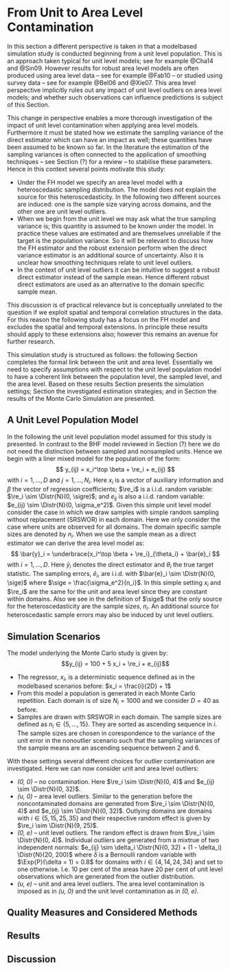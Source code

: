 # From Unit to Area Level Contamination

In this section a different perspective is taken in that a model\hyp{}based
simulation study is conducted beginning from a unit level population. This is an
approach taken typical for unit level models; see for example @Cha14 and @Sin09.
However results for robust area level models are often produced using area level
data -- see for example @Fab10 -- or studied using survey data -- see for 
example @Bel06 and @Xie07. This area level perspective implicitly rules out any
impact of unit level outliers on area level models; and whether such
observations can influence predictions is subject of this Section.

This change in perspective enables a more thorough investigation of the impact
of unit level contamination when applying area level models. Furthermore it must
be stated how we estimate the sampling variance of the direct estimator which
can have an impact as well; these quantities have been assumed to be known so
far. In the literature the estimation of the sampling variances is often 
connected to the application of smoothing techniques -- see Section (?) for a 
review -- to stabilise these parameters. Hence in this context several points
motivate this study:

- Under the FH model we specify an area level model with a heteroscedastic
sampling distribution. The model does not explain the source for this
heteroscedasticity. In the following two different sources are induced: one is
the sample size varying across domains, and the other one are unit level
outliers.
- When we begin from the unit level we may ask what the true sampling variance 
is; this quantity is assumed to be known under the model. In practice these
values are estimated and are themselves unreliable if the target is the
population variance. So it will be relevant to discuss how the FH estimator and
the robust extension perform when the direct variance estimator is an additional
source of uncertainty. Also it is unclear how smoothing techniques relate to
unit level outliers.
- In the context of unit level outliers it can be intuitive to suggest a robust 
direct estimator instead of the sample mean. Hence different robust direct
estimators are used as an alternative to the domain specific sample mean.

This discussion is of practical relevance but is conceptually unrelated to
the question if we exploit spatial and temporal correlation structures in the 
data. For this reason the following study has a focus on the FH model and 
excludes the spatial and temporal extensions. In principle these results should 
apply to these extensions also; however this remains an avenue for further
research.

This simulation study is structured as follows: the following Section 
\ref{sec:results_unit_level_model} completes the formal link between the unit 
and area level. Essentially we need to specify assumptions with respect to the 
unit level population model to have a coherent link between the population 
level, the sampled level, and the area level. Based on these results Section
\ref{sec:results_unit_sim_setting} presents the simulation settings; Section
\ref{sec:results_unit_measures} the investigated estimation strategies; and in
Section \ref{sec:results_unit_results} the results of the Monte Carlo Simulation
are presented.


## A Unit Level Population Model
\label{sec:results_unit_level_model}

In the following the unit level population model assumed for this study is 
presented. In contrast to the BHF model reviewed in Section (?) here we do not
need the distinction between sampled and non\hyp{}sampled units. Hence we begin
with a liner mixed model for the population of the form:
$$
y_{ij} = x_i^\top \beta + \re_i + e_{ij}
$$
with $i = 1, \dots, D$ and $j = 1, \dots, N_i$. Here $x_i$ is a vector of 
auxiliary information and $\beta$ the vector of regression coefficients; $\re_i$
is a i.i.d. random variable: $\re_i \sim \Distr{N}(0, \sigre)$; and 
$e_{ij}$ is also a i.i.d. random variable: $e_{ij} \sim \Distr{N}(0, 
\sigma_e^2)$. Given this simple unit level model consider the case in which we
draw samples with simple random sampling without replacement (SRSWOR) in each
domain. Here we only consider the case where units are observed for all domains.
The domain specific sample sizes are denoted by $n_i$. When we use the sample
mean as a direct estimator we can derive the area level model as:
$$
\bar{y}_i = \underbrace{x_i^\top \beta + \re_i}_{\theta_i} + \bar{e}_i
$$
with $i = 1, \dots, D$. Here $\bar{y}_i$ denotes the direct estimator and
$\theta_i$ the true target statistic. The sampling errors, $\bar{e}_i$, are
i.i.d. with $\bar{e}_i \sim \Distr{N}(0, \sige)$ where $\sige =
\frac{\sigma_e^2}{n_i}$. In this simple setting $x_i$ and $\re_i$ are the same
for the unit and area level since they are constant within domains. Also we see
in the definition of $\sige$ that the only source for the heteroscedasticity are
the sample sizes, $n_i$. An additional source for heteroscedastic sample errors may also be induced by unit level outliers. 

## Simulation Scenarios
\label{sec:results_unit_sim_setting}

The model underlying the Monte Carlo study is given by:
$$y_{ij} = 100 + 5 x_i + \re_i + e_{ij}$$

- The regressor, $x_i$, is a deterministic sequence defined as in the 
model\hyp{}based scenarios before: $x_i = \frac{i}{2D} + 1$
- From this model a population is generated in each Monte Carlo repetition. Each
domain is of size $N_i = 1000$ and we consider $D = 40$ as before.
- Samples are drawn with SRSWOR in each domain. The sample sizes are defined as 
$n_i \in \{5, \dots, 15\}$. They are sorted as ascending sequence in $i$. The 
sample sizes are chosen in corespondence to the variance of the unit error in
the non\hyp{}outlier scenario such that the sampling variances of the sample
means are an ascending sequence between 2 and 6.

With these settings several different choices for outlier contamination are
investigated. Here we can now consider unit and area level outliers:

- *(0, 0)* -- no contamination. Here $\re_i \sim \Distr{N}(0, 4)$ and
$e_{ij} \sim \Distr{N}(0, 32)$.
- *(u, 0)* -- area level outliers. Similar to the generation before the 
non\hyp{}contaminated domains are generated from $\re_i \sim \Distr{N}(0, 4)$
and $e_{ij} \sim \Distr{N}(0, 32)$. Outlying domains are domains with $i \in
\{5, 15, 25, 35\}$ and their respective random effect is given by $\re_i \sim
\Distr{N}(9, 25)$.
- *(0, e)* -- unit level outliers. The random effect is drawn from $\re_i \sim 
\Distr{N}(0, 4)$. Individual outliers are generated from a mixtrue of two 
independent normals: $e_{ij} \sim \delta_i \Distr{N}(0, 32) + (1 - \delta_i) 
\Distr{N}(20, 200)$ where $\delta$ is a Bernoulli random variable with 
$\Exp{P}(\delta = 1) = 0.8$ for domains with $i \in \{4, 14, 24, 34\}$ and set
to one otherwise. I.e. 10 per cent of the areas have 20 per cent of unit level 
observations which are generated from the outlier distribution.
- *(u, e)* -- unit and area level outliers. The area level contamination is
imposed as in *(u, 0)* and the unit level contamination as in *(0, e)*.


## Quality Measures and Considered Methods
\label{sec:results_unit_measures}

## Results
\label{sec:results_unit_results}

\begin{figure}[htbp]
\centering
\includegraphics[width = \textwidth]{figs/unit_mse.pdf}
\caption[Unit Level MSE]{\label{fig:unit_mse}ads}
\end{figure}

\begin{figure}[htbp]
\centering
\includegraphics[width = \textwidth]{figs/unit_bias.pdf}
\caption[Unit Level BIAS]{\label{fig:unit_bias}ads}
\end{figure}


## Discussion

